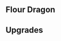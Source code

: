 {{Building
| name = Dragon Hatchery
| image = N/A
| category = [[Elite Barracks]]
| cycle = 25s
| capacity = 2
| produce_per_cycle = 1 [[Flour Dragon]]
| consume_per_cycle = 40 {{RessourceIcon|type=flour}}
| build_cost = 50 {{RessourceIcon|type=gold}}, 120 {{RessourceIcon|type=wood}}, 160 {{RessourceIcon|type=flour}}
| description = Produces Flour Dragons.
}}

== Flour Dragon ==
{{Unit
| name = Flour Dragon
| image = N/A
| type = Flying, Champion
| hp = 450
| dps = 33
| trait = +1% to damage dealt by and attack speed of all units for each Flour Dragon on the battlefield.
}}

== Upgrades ==
{{Upgrade
| name = Production Speed
| description = Boosts production by 70%.
}}
{{Upgrade
| name = HP and Attack Speed
| description = Increases Flour Dragons' HP and attack speed by 30%.
}}
{{Upgrade
| name = Dragons' Capacity
| description = Increases capacity by 2.
}}